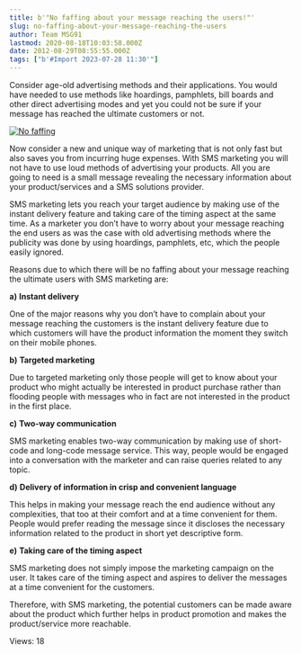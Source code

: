 ```yaml
---
title: b'"No faffing about your message reaching the users!"'
slug: no-faffing-about-your-message-reaching-the-users
author: Team MSG91
lastmod: 2020-08-18T10:03:58.000Z
date: 2012-08-29T08:55:55.000Z
tags: ["b'#Import 2023-07-28 11:30'"]
---
```


Consider age-old advertising methods and their applications. You would have needed to use methods like hoardings, pamphlets, bill boards and other direct advertising modes and yet you could not be sure if your message has reached the ultimate customers or not.


[![](https://images-msg91.s3.ap-south-1.amazonaws.com/content/images/wordpress/2012/08/No-faffing.png "No faffing")](https://images-msg91.s3.ap-south-1.amazonaws.com/content/images/wordpress/2012/08/No-faffing.png)


Now consider a new and unique way of marketing that is not only fast but also saves you from incurring huge expenses. With SMS marketing you will not have to use loud methods of advertising your products. All you are going to need is a small message revealing the necessary information about your product/services and a SMS solutions provider.


SMS marketing lets you reach your target audience by making use of the instant delivery feature and taking care of the timing aspect at the same time. As a marketer you don’t have to worry about your message reaching the end users as was the case with old advertising methods where the publicity was done by using hoardings, pamphlets, etc, which the people easily ignored.


Reasons due to which there will be no faffing about your message reaching the ultimate users with SMS marketing are:


**a)** **Instant delivery**


One of the major reasons why you don’t have to complain about your message reaching the customers is the instant delivery feature due to which customers will have the product information the moment they switch on their mobile phones.


**b)** **Targeted marketing**


Due to targeted marketing only those people will get to know about your product who might actually be interested in product purchase rather than flooding people with messages who in fact are not interested in the product in the first place.


**c)** **Two-way communication**


SMS marketing enables two-way communication by making use of short-code and long-code message service. This way, people would be engaged into a conversation with the marketer and can raise queries related to any topic.


**d)** **Delivery of information in crisp and convenient language**


This helps in making your message reach the end audience without any complexities, that too at their comfort and at a time convenient for them. People would prefer reading the message since it discloses the necessary information related to the product in short yet descriptive form.


**e)** **Taking care of the timing aspect**


SMS marketing does not simply impose the marketing campaign on the user. It takes care of the timing aspect and aspires to deliver the messages at a time convenient for the customers.


Therefore, with SMS marketing, the potential customers can be made aware about the product which further helps in product promotion and makes the product/service more reachable.



 Views: 18




